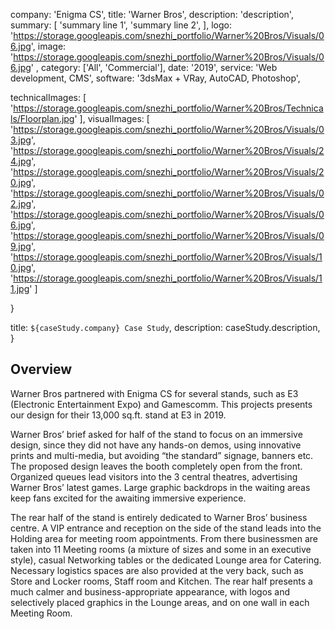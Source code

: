 

  company: 'Enigma CS',
  title: 'Warner Bros',
  description:
    'description',
  summary: [
    'summary line 1',
    'summary line 2',
  ],
  logo: 'https://storage.googleapis.com/snezhi_portfolio/Warner%20Bros/Visuals/06.jpg',
  image: 'https://storage.googleapis.com/snezhi_portfolio/Warner%20Bros/Visuals/06.jpg' ,
  category: ['All', 'Commercial'],
  date: '2019',
  service: 'Web development, CMS',
  software: '3dsMax + VRay, AutoCAD, Photoshop',

  technicalImages: [
    'https://storage.googleapis.com/snezhi_portfolio/Warner%20Bros/Technicals/Floorplan.jpg'
  ],
  visualImages: [
    'https://storage.googleapis.com/snezhi_portfolio/Warner%20Bros/Visuals/03.jpg',
    'https://storage.googleapis.com/snezhi_portfolio/Warner%20Bros/Visuals/24.jpg',
    'https://storage.googleapis.com/snezhi_portfolio/Warner%20Bros/Visuals/20.jpg',
    'https://storage.googleapis.com/snezhi_portfolio/Warner%20Bros/Visuals/02.jpg',
    'https://storage.googleapis.com/snezhi_portfolio/Warner%20Bros/Visuals/06.jpg',
    'https://storage.googleapis.com/snezhi_portfolio/Warner%20Bros/Visuals/09.jpg',
    'https://storage.googleapis.com/snezhi_portfolio/Warner%20Bros/Visuals/10.jpg',
    'https://storage.googleapis.com/snezhi_portfolio/Warner%20Bros/Visuals/11.jpg'
  ]

}

  title: `${caseStudy.company} Case Study`,
  description: caseStudy.description,
}

## Overview

Warner Bros partnered with Enigma CS for several stands, such as E3 (Electronic Entertainment Expo) and Gamescomm. This projects presents our design for their 13,000 sq.ft. stand at E3 in 2019.

Warner Bros’ brief asked for half of the stand to focus on an immersive design, since they did not have any hands-on demos, using innovative prints and multi-media, but avoiding “the standard” signage, banners etc.
The proposed design leaves the booth completely open from the front. Organized queues lead visitors into the 3 central theatres, advertising Warner Bros’ latest games. Large graphic backdrops in the waiting areas keep fans excited for the awaiting immersive experience. 

The rear half of the stand is entirely dedicated to Warner Bros’ business centre. A VIP entrance and reception on the side of the stand leads into the Holding area for meeting room appointments. From there businessmen are taken into 11 Meeting rooms (a mixture of sizes and some in an executive style), casual Networking tables or the dedicated Lounge area for Catering. Necessary logistics spaces are also provided at the very back, such as Store and Locker rooms, Staff room and Kitchen.
The rear half presents a much calmer and business-appropriate appearance, with logos and selectively placed graphics in the Lounge areas, and on one wall in each Meeting Room.
